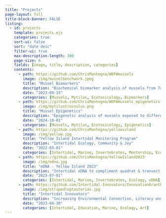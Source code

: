 ```yaml
---
title: "Projects"
page-layout: full
title-block-banner: FALSE
listing:
  - id: projects
    template: projects.ejs
    categories: true
    sort-ui: false
    sort: "date desc"
    filter-ui: true
    max-description-length: 300
    page-size: 6
    fields: [image, title, description, categories]
    contents:
      - path: https://github.com/ChrisMantegna/WDFWmussels
        image: /img/musselbenchwork.jpeg
        title: "Mussel Biomarkers"
        description: "Biochemical biomarker analysis of mussels from 74 sites across Puget Sound in collaboration with the WDFW Nearshore Monitoring Program"
        date: "2023-09-15"
        categories: [Mussels, Mytilus, Ecotoxicology, Biomarkers]
      - path: https://github.com/ChrisMantegna/WDFWmussels_epigenetics
        image: /img/mytilustrossulus.png
        title: "Mussel Epigenetics"
        description: "Epigenetic analysis of mussels exposed to different concentrations of PAH contaminants from 4 sites across Puget Sound"
        date: "2024-10-01"
        categories: [Mussels, Mytilus, Ecotoxicology, Epigenetics]
      - path: https://github.com/ChrisMantegna/yellowisland
        image: /img/yellow.jpg
        title: "Yellow Island Intertidal Monitoring Program"
        description: "Intertidal Ecology, Community & Joy"
        date: "2022-03-01"
        categories: [Intertidal, Marine, Invertebrates, Mentorship, Ecology]
      - path: https://github.com/ChrisMantegna/YellowIsland2023
        image: /img/edna.jpg
        title: "eDNA - Yellow Island 2023"
        description: "Intertidal eDNA to compliment quadrat & transect survey work on Yellow Island"
        date: "2023-07-01"
        categories: [Intertidal, Marine, Invertebrates, Ecology, eDNA]
      - path: https://github.com/Intertidal-Innovators/InnovationGrantProject
        image: /img/stripedleptasterias.jpg
        title: "Intertidal Innovators"
        description: "Increasing Environmental Connection, Literacy and Engagement through an Art + Science Collaborative Education Practice"
        date: "2023-04-30"
        categories: [Intertidal, Education, Marine, Ecology, Art]
---
```

